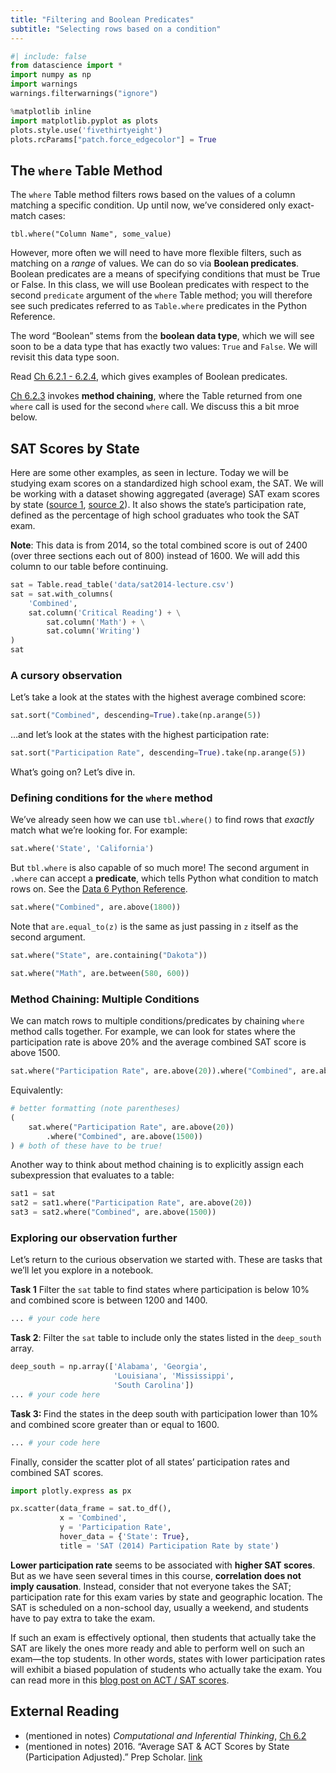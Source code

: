 ```yaml
---
title: "Filtering and Boolean Predicates"
subtitle: "Selecting rows based on a condition"
---
```


```python
#| include: false
from datascience import *
import numpy as np
import warnings
warnings.filterwarnings("ignore")

%matplotlib inline
import matplotlib.pyplot as plots
plots.style.use('fivethirtyeight')
plots.rcParams["patch.force_edgecolor"] = True
```

## The `where` Table Method

The `where` Table method filters rows based on the values of a column matching a specific condition. Up until now, we've considered only exact-match cases:

```
tbl.where("Column Name", some_value)
```

However, more often we will need to have more flexible filters, such as matching on a _range_ of values. We can do so via **Boolean predicates**. Boolean predicates are a means of specifying conditions that must be True or False. In this class, we will use Boolean predicates with respect to the second `predicate` argument of the `where` Table method; you will therefore see such predicates referred to as `Table.where` predicates in the Python Reference.

The word "Boolean" stems from the **boolean data type**, which we will see soon to be a data type that has exactly two values: `True` and `False`. We will revisit this data type soon.

::: {.callout-note title="Read _Inferential Thinking_"}
 Read [Ch 6.2.1 - 6.2.4](https://inferentialthinking.com/chapters/06/2/Selecting_Rows), which gives examples of Boolean predicates.

 [Ch 6.2.3](https://inferentialthinking.com/chapters/06/2/Selecting_Rows.html#multiple-features) invokes **method chaining**, where the Table returned from one `where` call is used for the second `where` call. We discuss this a bit mroe below.
:::

## SAT Scores by State

Here are some other examples, as seen in lecture. Today we will be studying exam scores on a standardized high school exam, the SAT. We will be working with a dataset showing aggregated (average) SAT exam scores by state ([source 1](https://commonwealthfoundation.org/2014/12/22/sat-scores-by-state-2014/), [source 2](https://reports.collegeboard.org/sat-suite-program-results/data-archive)). It also shows the state's participation rate, defined as the percentage of high school graduates who took the SAT exam.

**Note**: This data is from 2014, so the total combined score is out of 2400 (over three sections each out of 800) instead of 1600. We will add this column to our table before continuing.

```python
sat = Table.read_table('data/sat2014-lecture.csv')
sat = sat.with_columns(
    'Combined',
    sat.column('Critical Reading') + \
        sat.column('Math') + \
        sat.column('Writing')
)
sat
```

### A cursory observation

Let's take a look at the states with the highest average combined score:

```python
sat.sort("Combined", descending=True).take(np.arange(5))
```

...and let's look at the states with the highest participation rate:

```python
sat.sort("Participation Rate", descending=True).take(np.arange(5))
```

What's going on? Let's dive in.

### Defining conditions for the `where` method

We've already seen how we can use `tbl.where()` to find rows that _exactly_ match what we're looking for. For example:

```python
sat.where('State', 'California')
```

But `tbl.where` is also capable of so much more! The second argument in `.where` can accept a **predicate**, which tells Python what condition to match rows on. See the [Data 6 Python Reference](https://data6.org/notes/reference).


```python
sat.where("Combined", are.above(1800))
```

Note that `are.equal_to(z)` is the same as just passing in `z` itself as the second argument.


```python
sat.where("State", are.containing("Dakota"))
```


```python
sat.where("Math", are.between(580, 600))
```

### Method Chaining: Multiple Conditions

We can match rows to multiple conditions/predicates by chaining `where` method calls together. For example, we can look for states where the participation rate is above 20% and the average combined SAT score is above 1500.


```python
sat.where("Participation Rate", are.above(20)).where("Combined", are.above(1500)) # Filter the `sat` table to find states where participation is above 20% and combined score is above 1500
```

Equivalently:

```python
# better formatting (note parentheses)
(
    sat.where("Participation Rate", are.above(20))
        .where("Combined", are.above(1500))
) # both of these have to be true!
```

Another way to think about method chaining is to explicitly assign each subexpression that evaluates to a table:

```python
sat1 = sat
sat2 = sat1.where("Participation Rate", are.above(20))
sat3 = sat2.where("Combined", are.above(1500))
```


### Exploring our observation further

Let's return to the curious observation we started with. These are tasks that we'll let you explore in a notebook.

**Task 1** Filter the `sat` table to find states where participation is below 10% and combined score is between 1200 and 1400.
```python
... # your code here
```

**Task 2**: Filter the `sat` table to include only the states listed in the `deep_south` array.

```python
deep_south = np.array(['Alabama', 'Georgia',
                       'Louisiana', 'Mississippi',
                       'South Carolina'])
... # your code here
```

**Task 3: ** Find the states in the deep south with participation lower than 10% and combined score greater than or equal to 1600.

```python
... # your code here
```

Finally, consider the scatter plot of all states' participation rates and combined SAT scores.

```python
import plotly.express as px

px.scatter(data_frame = sat.to_df(), 
           x = 'Combined', 
           y = 'Participation Rate', 
           hover_data = {'State': True},
           title = 'SAT (2014) Participation Rate by state')
```

**Lower participation rate** seems to be associated with **higher SAT scores**. But as we have seen several times in this course, **correlation does not imply causation**. Instead, consider that not everyone takes the SAT; participation rate for this exam varies by state and geographic location. The SAT is scheduled on a non-school day, usually a weekend, and students have to pay extra to take the exam.

If such an exam is effectively optional, then students that actually take the SAT are likely the ones more ready and able to perform well on such an exam---the top students. In other words, states with lower participation rates will exhibit a biased population of students who actually take the exam. You can read more in this [blog post on ACT / SAT scores](https://blog.prepscholar.com/average-sat-and-act-scores-by-stated-adjusted-for-participation-rate).

## External Reading

* (mentioned in notes) _Computational and Inferential Thinking_, [Ch 6.2](https://inferentialthinking.com/chapters/06/2/Selecting_Rows.html)
* (mentioned in notes) 2016. "Average SAT & ACT Scores by State (Participation Adjusted)." Prep Scholar. [link](https://blog.prepscholar.com/average-sat-and-act-scores-by-stated-adjusted-for-participation-rate)
